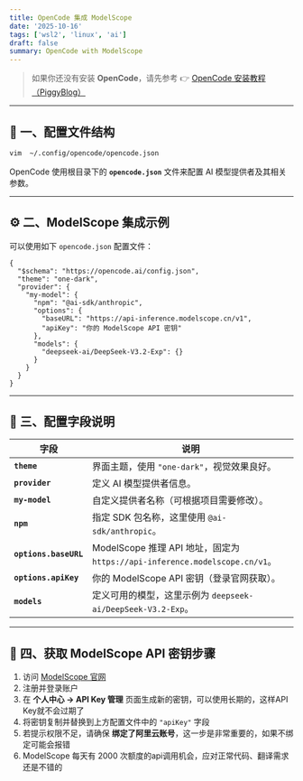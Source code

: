 ```yaml
---
title: OpenCode 集成 ModelScope
date: '2025-10-16'
tags: ['wsl2', 'linux', 'ai']
draft: false
summary: OpenCode with ModelScope
---
```


> 如果你还没有安装 **OpenCode**，请先参考 👉 [OpenCode 安装教程（PiggyBlog）](https://piggyblog.xyz/blog/opencode_kimi_k2)

---

## 📁 一、配置文件结构

```bash
vim  ~/.config/opencode/opencode.json
```

OpenCode 使用根目录下的 **`opencode.json`** 文件来配置 AI 模型提供者及其相关参数。

---

## ⚙️ 二、ModelScope 集成示例

可以使用如下 `opencode.json` 配置文件：

```
{
  "$schema": "https://opencode.ai/config.json",
  "theme": "one-dark",
  "provider": {
    "my-model": {
      "npm": "@ai-sdk/anthropic",
      "options": {
        "baseURL": "https://api-inference.modelscope.cn/v1",
        "apiKey": "你的 ModelScope API 密钥"
      },
      "models": {
        "deepseek-ai/DeepSeek-V3.2-Exp": {}
      }
    }
  }
}
```

---

## 🧩 三、配置字段说明

| 字段                  | 说明                                                                        |
| --------------------- | --------------------------------------------------------------------------- |
| **`theme`**           | 界面主题，使用 `"one-dark"`，视觉效果良好。                                 |
| **`provider`**        | 定义 AI 模型提供者信息。                                                    |
| **`my-model`**        | 自定义提供者名称（可根据项目需要修改）。                                    |
| **`npm`**             | 指定 SDK 包名称，这里使用 `@ai-sdk/anthropic`。                             |
| **`options.baseURL`** | ModelScope 推理 API 地址，固定为 `https://api-inference.modelscope.cn/v1`。 |
| **`options.apiKey`**  | 你的 ModelScope API 密钥（登录官网获取）。                                  |
| **`models`**          | 定义可用的模型，这里示例为 `deepseek-ai/DeepSeek-V3.2-Exp`。                |

---

## 🔑 四、获取 ModelScope API 密钥步骤

1. 访问 [ModelScope 官网](https://modelscope.cn)
2. 注册并登录账户
3. 在 **个人中心 → API Key 管理** 页面生成新的密钥，可以使用长期的，这样API Key就不会过期了
4. 将密钥复制并替换到上方配置文件中的 `"apiKey"` 字段
5. 若提示权限不足，请确保 **绑定了阿里云账号**，这一步是非常重要的，如果不绑定可能会报错
6. ModelScope 每天有 2000 次额度的api调用机会，应对正常代码、翻译需求还是不错的
